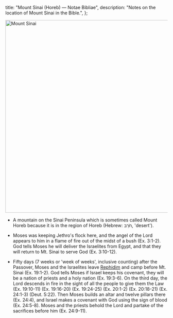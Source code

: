   title: "Mount Sinai (Horeb) — Notae Bibliae",
  description: "Notes on the location of Mount Sinai in the Bible.",
};

<Initial text="Mount Sinai (Horeb)" />

<Image
  className="sepia rounded"
  src="/places/mount_sinai.jpg"
  alt="Mount Sinai"
  width="600"
  height="600"
/>

- A mountain on the Sinai Peninsula which is sometimes called Mount Horeb because it is in the region of Horeb (Hebrew: חֹרֵב, 'desert').

- Moses was keeping Jethro's flock here, and the angel of the Lord appears to him in a flame of fire out of the midst of a bush (Ex. 3:1-2). God tells Moses he will deliver the Israelites from Egypt, and that they will return to Mt. Sinai to serve God (Ex. 3:10-12).

- Fifty days (7 weeks or 'week of weeks', inclusive counting) after the Passover, Moses and the Israelites leave [Rephidim](/places/old-testament/exodus/rephidim) and camp before Mt. Sinai (Ex. 19:1-2). God tells Moses if Israel keeps his covenant, they will be a nation of priests and a holy nation (Ex. 19:3-6). On the third day, the Lord descends in fire in the sight of all the people to give them the Law (Ex. 19:10-11) (Ex. 19:16-20) (Ex. 19:24-25) (Ex. 20:1-2) (Ex. 20:18-21) (Ex. 24:1-3) (Deut. 5:22). Then Moses builds an altar and twelve pillars there (Ex. 24:4), and Israel makes a covenant with God using the sign of blood (Ex. 24:5-8). Moses and the priests behold the Lord and partake of the sacrifices before him (Ex. 24:9-11).

